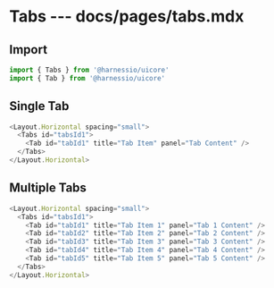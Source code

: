 # Tabs --- docs/pages/tabs.mdx

## Import

```js
import { Tabs } from '@harnessio/uicore'
import { Tab } from '@harnessio/uicore'
```

## Single Tab

```js live=true
<Layout.Horizontal spacing="small">
  <Tabs id="tabsId1">
    <Tab id="tabId1" title="Tab Item" panel="Tab Content" />
  </Tabs>
</Layout.Horizontal>
```

## Multiple Tabs

```js live=true
<Layout.Horizontal spacing="small">
  <Tabs id="tabsId1">
    <Tab id="tabId1" title="Tab Item 1" panel="Tab 1 Content" />
    <Tab id="tabId2" title="Tab Item 2" panel="Tab 2 Content" />
    <Tab id="tabId3" title="Tab Item 3" panel="Tab 3 Content" />
    <Tab id="tabId4" title="Tab Item 4" panel="Tab 4 Content" />
    <Tab id="tabId5" title="Tab Item 5" panel="Tab 5 Content" />
  </Tabs>
</Layout.Horizontal>
```
